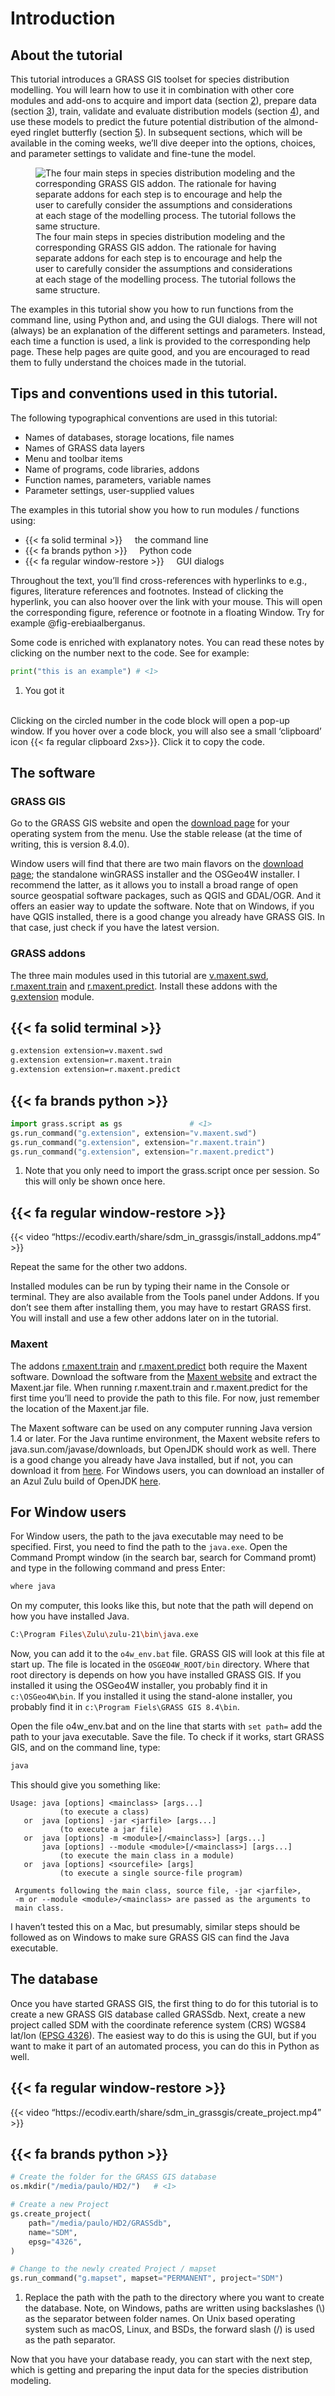# Introduction {#sec-introduction}

## About the tutorial

This tutorial introduces a GRASS GIS toolset for species distribution modelling. You will learn how to use it in combination with other core modules and add-ons to acquire and import data (section [2](#sec-data)), prepare data (section [3](#sec-dataprep)), train, validate and evaluate distribution models (section [4](#sec-modeltraining)), and use these models to predict the future potential distribution of the almond-eyed ringlet butterfly (section [5](#sec-modelprediction)). In subsequent sections, which will be available in the coming weeks, we’ll dive deeper into the options, choices, and parameter settings to validate and fine-tune the model.

![The four main steps in species distribution modeling and the corresponding GRASS GIS addon. The rationale for having separate addons for each step is to encourage and help the user to carefully consider the assumptions and considerations at each stage of the modelling process. The tutorial follows the same structure.](images/modelling_workflow.png){#fig-modelling_workflow fig-align="left"}

The examples in this tutorial show you how to run functions from the command line, using Python and, and using the GUI dialogs. There will not (always) be an explanation of the different settings and parameters. Instead, each time a function is used, a link is provided to the corresponding help page. These help pages are quite good, and you are encouraged to read them to fully understand the choices made in the tutorial.

::: {.callout-tip collapse="true"}
## Tips and conventions used in this tutorial.

The following typographical conventions are used in this tutorial:

-   [Names of databases, storage locations, file names]{.style-db}
-   [Names of GRASS data layers]{.style-data}
-   [Menu and toolbar items]{.style-menu}
-   [Name of programs, code libraries, addons]{.style-apps}
-   [Function names, parameters, variable names]{.style-function}
-   [Parameter settings, user-supplied values]{.style-parameter}

The examples in this tutorial show you how to run modules / functions using:

-   [{{< fa solid terminal >}}]{.paneltabcolor}     the command line
-   [{{< fa brands python >}}]{.paneltabcolor}     Python code
-   [{{< fa regular window-restore >}}]{.paneltabcolor}     GUI dialogs

Throughout the text, you'll find cross-references with hyperlinks to e.g., figures, literature references and footnotes. Instead of clicking the hyperlink, you can also hoover over the link with your mouse. This will open the corresponding figure, reference or footnote in a floating Window. Try for example @fig-erebiaalberganus.

Some code is enriched with explanatory notes. You can read these notes by clicking on the number next to the code. See for example:

``` python
print("this is an example") # <1>
```

1.  You got it

<br>Clicking on the circled number in the code block will open a pop-up window. If you hover over a code block, you will also see a small 'clipboard' icon {{< fa regular clipboard 2xs>}}. Click it to copy the code.
:::

## The software

### GRASS GIS

Go to the GRASS GIS website and open the [download page](https://grass.osgeo.org/download/) for your operating system from the menu. Use the stable release (at the time of writing, this is version 8.4.0).

Window users will find that there are two main flavors on the [download page](https://grass.osgeo.org/download/windows/); the standalone winGRASS installer and the OSGeo4W installer. I recommend the latter, as it allows you to install a broad range of open source geospatial software packages, such as QGIS and GDAL/OGR. And it offers an easier way to update the software. Note that on Windows, if you have QGIS installed, there is a good change you already have GRASS GIS. In that case, just check if you have the latest version.

### GRASS addons

The three main modules used in this tutorial are [v.maxent.swd](https://grass.osgeo.org/grass-stable/manuals/addons/v.maxent.swd.html), [r.maxent.train](https://grass.osgeo.org/grass-stable/manuals/addons/r.maxent.train.html) and [r.maxent.predict](https://grass.osgeo.org/grass-stable/manuals/addons/r.maxent.predict.html). Install these addons with the [g.extension](https://grass.osgeo.org/grass-stable/manuals/g.extension.html) module.

::: {#exm-Cb1zDqdZuC .hiddendiv}
:::

::: {.panel-tabset group="interface"}
## {{< fa solid terminal >}}

``` bash
g.extension extension=v.maxent.swd
g.extension extension=r.maxent.train
g.extension extension=r.maxent.predict
```

## {{< fa brands python >}}

``` python
import grass.script as gs               # <1>
gs.run_command("g.extension", extension="v.maxent.swd")
gs.run_command("g.extension", extension="r.maxent.train")
gs.run_command("g.extension", extension="r.maxent.predict")
```

1.  Note that you only need to import the [grass.script]{.style-function} once per session. So this will only be shown once here.

## {{< fa regular window-restore >}}

{{< video "https://ecodiv.earth/share/sdm_in_grassgis/install_addons.mp4" >}}

Repeat the same for the other two addons.
:::

Installed modules can be run by typing their name in the Console or terminal. They are also available from the [Tools]{.style-menu} panel under [Addons]{.style-menu}. If you don't see them after installing them, you may have to restart GRASS first. You will install and use a few other addons later on in the tutorial.

### Maxent {#sec-maxentsoftware}

The addons [r.maxent.train](https://grass.osgeo.org/grass-stable/manuals/addons/r.maxent.train.html) and [r.maxent.predict](https://grass.osgeo.org/grass-stable/manuals/addons/r.maxent.predict.html) both require the [Maxent]{.style-apps} software. Download the software from the [Maxent website](https://biodiversityinformatics.amnh.org/open_source/maxent/) and extract the [Maxent.jar]{.style-apps} file. When running [r.maxent.train]{.style-function} and [r.maxent.predict]{.style-function} for the first time you'll need to provide the path to this file. For now, just remember the location of the [Maxent.jar]{.style-apps} file.

The Maxent software can be used on any computer running Java version 1.4 or later. For the Java runtime environment, the Maxent website refers to java.sun.com/javase/downloads, but OpenJDK should work as well. There is a good change you already have Java installed, but if not, you can download it from [here](https://openjdk.org/). For Windows users, you can download an installer of an Azul Zulu build of OpenJDK [here](https://www.azul.com/downloads/#zulu).

::: {.callout-tip collapse="true"}
## For Window users

For Window users, the path to the java executable may need to be specified. First, you need to find the path to the `java.exe`. Open the Command Prompt window (in the search bar, search for Command promt) and type in the following command and press Enter:

``` bash
where java
```

On my computer, this looks like this, but note that the path will depend on how you have installed Java.

``` bash
C:\Program Files\Zulu\zulu-21\bin\java.exe
```

Now, you can add it to the `o4w_env.bat` file. GRASS GIS will look at this file at start up. The file is located in the `OSGEO4W_ROOT/bin` directory. Where that root directory is depends on how you have installed GRASS GIS. If you installed it using the [OSGeo4W]{.style-app} installer, you probably find it in `c:\OSGeo4W\bin`. If you installed it using the stand-alone installer, you probably find it in `c:\Program Fiels\GRASS GIS 8.4\bin`.

Open the file [o4w_env.bat]{.style-file} and on the line that starts with `set path=` add the path to your java executable. Save the file. To check if it works, start [GRASS GIS]{.style-app}, and on the command line, type:

``` bash
java
```

This should give you something like:

```         
Usage: java [options] <mainclass> [args...]
           (to execute a class)
   or  java [options] -jar <jarfile> [args...]
           (to execute a jar file)
   or  java [options] -m <module>[/<mainclass>] [args...]
       java [options] --module <module>[/<mainclass>] [args...]
           (to execute the main class in a module)
   or  java [options] <sourcefile> [args]
           (to execute a single source-file program)

 Arguments following the main class, source file, -jar <jarfile>,
 -m or --module <module>/<mainclass> are passed as the arguments to
 main class.
```
:::

I haven't tested this on a Mac, but presumably, similar steps should be followed as on Windows to make sure GRASS GIS can find the Java executable.

## The database {#sec-creatingadatabase}

Once you have started GRASS GIS, the first thing to do for this tutorial is to create a new GRASS GIS database called [GRASSdb]{.style-db}. Next, create a new project called [SDM]{.style-db} with the coordinate reference system (CRS) [WGS84 lat/lon]{.style-parameter} ([EPSG 4326](https://epsg.io/4326)). The easiest way to do this is using the GUI, but if you want to make it part of an automated process, you can do this in Python as well.

::: {#exm-2vSeGTk3HW .hiddendiv}
:::

::: panel-tabset
## {{< fa regular window-restore >}}

{{< video "https://ecodiv.earth/share/sdm_in_grassgis/create_project.mp4" >}}

## {{< fa brands python >}}

``` python
# Create the folder for the GRASS GIS database
os.mkdir("/media/paulo/HD2/")   # <1>

# Create a new Project
gs.create_project(
    path="/media/paulo/HD2/GRASSdb",
    name="SDM",
    epsg="4326",
)

# Change to the newly created Project / mapset
gs.run_command("g.mapset", mapset="PERMANENT", project="SDM")
```

1.  Replace the path with the path to the directory where you want to create the database. Note, on Windows, paths are written using backslashes (\\) as the separator between folder names. On Unix based operating system such as macOS, Linux, and BSDs, the forward slash (/) is used as the path separator.
:::

Now that you have your database ready, you can start with the next step, which is getting and preparing the input data for the species distribution modeling.
